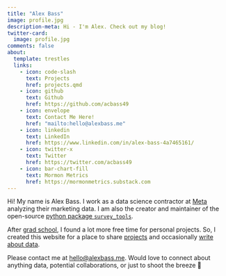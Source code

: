 ```yaml
---
title: "Alex Bass"
image: profile.jpg
description-meta: Hi - I'm Alex. Check out my blog!
twitter-card: 
  image: profile.jpg
comments: false
about:
  template: trestles
  links:
    - icon: code-slash
      text: Projects
      href: projects.qmd
    - icon: github
      text: Github
      href: https://github.com/acbass49
    - icon: envelope
      text: Contact Me Here!
      href: "mailto:hello@alexbass.me"
    - icon: linkedin
      text: LinkedIn
      href: https://www.linkedin.com/in/alex-bass-4a7465161/
    - icon: twitter-x
      text: Twitter
      href: https://twitter.com/acbass49
    - icon: bar-chart-fill
      text: Mormon Metrics
      href: https://mormonmetrics.substack.com
---
```


Hi! My name is Alex Bass. I work as a data science contractor at [Meta](https://about.meta.com) analyzing their marketing data. I am also the creator and maintainer of the open-source [python package `survey_tools`](https://github.com/acbass49/survey_tools).

After [grad school](https://datascience.virginia.edu/), I found a lot more free time for personal projects. So, I created this website for a place to share [projects](projects.qmd) and occasionally [write about data](blog.qmd).

Please contact me at [hello@alexbass.me](mailto:hello@alexbass.me). Would love to connect about anything data, potential collaborations, or just to shoot the breeze 🙂
